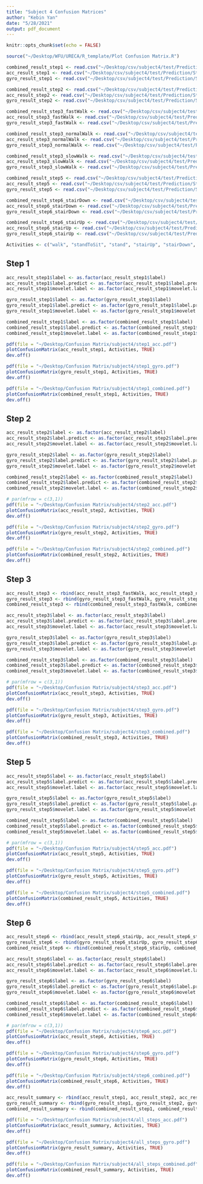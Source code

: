```yaml
---
title: "Subject 4 Confusion Matrices"
author: "Kebin Yan"
date: "5/28/2021"
output: pdf_document
---
```


```r
knitr::opts_chunk$set(echo = FALSE)
```

```r
source("~/Desktop/WFU/URECA/R_template/Plot Confusion Matrix.R")
```


```r
combined_result_step1 <- read.csv("~/Desktop/csv/subject4/test/Prediction/Step1/revised_combined_front_pred.csv")
acc_result_step1 <- read.csv("~/Desktop/csv/subject4/test/Prediction/Step1/revised_acc_front_pred.csv")
gyro_result_step1 <- read.csv("~/Desktop/csv/subject4/test/Prediction/Step1/revised_gyro_on_acc_front_pred.csv")

combined_result_step2 <- read.csv("~/Desktop/csv/subject4/test/Prediction/Step2/revised_combined_front_pred.csv")
acc_result_step2 <- read.csv("~/Desktop/csv/subject4/test/Prediction/Step2/revised_acc_front_pred.csv")
gyro_result_step2 <- read.csv("~/Desktop/csv/subject4/test/Prediction/Step2/revised_gyro_on_acc_front_pred.csv")

combined_result_step3_fastWalk <- read.csv("~/Desktop/csv/subject4/test/Prediction/Step3/fast_walk/revised_combined_front_pred_fast.csv")
acc_result_step3_fastWalk <- read.csv("~/Desktop/csv/subject4/test/Prediction/Step3/fast_walk/revised_acc_front_pred_fast.csv")
gyro_result_step3_fastWalk <- read.csv("~/Desktop/csv/subject4/test/Prediction/Step3/fast_walk/revised_gyro_on_acc_front_pred_fast.csv")

combined_result_step3_normalWalk <- read.csv("~/Desktop/csv/subject4/test/Prediction/Step3/normal_walk/revised_combined_front_pred_normal.csv")
acc_result_step3_normalWalk <- read.csv("~/Desktop/csv/subject4/test/Prediction/Step3/normal_walk/revised_acc_front_pred_normal.csv")
gyro_result_step3_normalWalk <- read.csv("~/Desktop/csv/subject4/test/Prediction/Step3/normal_walk/revised_gyro_on_acc_front_pred_normal.csv")

combined_result_step3_slowWalk <- read.csv("~/Desktop/csv/subject4/test/Prediction/Step3/slow_walk/revised_combined_front_pred_slow.csv")
acc_result_step3_slowWalk <- read.csv("~/Desktop/csv/subject4/test/Prediction/Step3/slow_walk/revised_acc_front_pred_slow.csv")
gyro_result_step3_slowWalk <- read.csv("~/Desktop/csv/subject4/test/Prediction/Step3/slow_walk/revised_gyro_on_acc_front_pred_slow.csv")

combined_result_step5 <- read.csv("~/Desktop/csv/subject4/test/Prediction/Step5/revised_combined_front_pred.csv")
acc_result_step5 <- read.csv("~/Desktop/csv/subject4/test/Prediction/Step5/revised_acc_front_pred.csv")
gyro_result_step5 <- read.csv("~/Desktop/csv/subject4/test/Prediction/Step5/revised_gyro_on_acc_front_pred.csv")

combined_result_step6_stairDown <- read.csv("~/Desktop/csv/subject4/test/Prediction/Step6/stairDown/revised_combined_front_pred.csv")
acc_result_step6_stairDown <- read.csv("~/Desktop/csv/subject4/test/Prediction/Step6/stairDown/revised_acc_front_pred.csv")
gyro_result_step6_stairDown <- read.csv("~/Desktop/csv/subject4/test/Prediction/Step6/stairDown/revised_gyro_on_acc_front_pred.csv")

combined_result_step6_stairUp <- read.csv("~/Desktop/csv/subject4/test/Prediction/Step6/stairUp/revised_combined_front_pred.csv")
acc_result_step6_stairUp <- read.csv("~/Desktop/csv/subject4/test/Prediction/Step6/stairUp/revised_acc_front_pred.csv")
gyro_result_step6_stairUp <- read.csv("~/Desktop/csv/subject4/test/Prediction/Step6/stairUp/revised_gyro_on_acc_front_pred.csv")
```

```r
Activities <- c("walk", "standToSit", "stand", "stairUp", "stairDown", "sitToStand", "sit", "revolving door")
```

## Step 1

```r
acc_result_step1$label <- as.factor(acc_result_step1$label)
acc_result_step1$label.predict <- as.factor(acc_result_step1$label.predict)
acc_result_step1$movelet.label <- as.factor(acc_result_step1$movelet.label)

gyro_result_step1$label <- as.factor(gyro_result_step1$label)
gyro_result_step1$label.predict <- as.factor(gyro_result_step1$label.predict)
gyro_result_step1$movelet.label <- as.factor(gyro_result_step1$movelet.label)

combined_result_step1$label <- as.factor(combined_result_step1$label)
combined_result_step1$label.predict <- as.factor(combined_result_step1$label.predict)
combined_result_step1$movelet.label <- as.factor(combined_result_step1$movelet.label)
```

```r
pdf(file = "~/Desktop/Confusion Matrix/subject4/step1_acc.pdf")
plotConfusionMatrix(acc_result_step1, Activities, TRUE)
dev.off()

pdf(file = "~/Desktop/Confusion Matrix/subject4/step1_gyro.pdf")
plotConfusionMatrix(gyro_result_step1, Activities, TRUE)
dev.off()

pdf(file = "~/Desktop/Confusion Matrix/subject4/step1_combined.pdf")
plotConfusionMatrix(combined_result_step1, Activities, TRUE)
dev.off()
```


## Step 2

```r
acc_result_step2$label <- as.factor(acc_result_step2$label)
acc_result_step2$label.predict <- as.factor(acc_result_step2$label.predict)
acc_result_step2$movelet.label <- as.factor(acc_result_step2$movelet.label)

gyro_result_step2$label <- as.factor(gyro_result_step2$label)
gyro_result_step2$label.predict <- as.factor(gyro_result_step2$label.predict)
gyro_result_step2$movelet.label <- as.factor(gyro_result_step2$movelet.label)

combined_result_step2$label <- as.factor(combined_result_step2$label)
combined_result_step2$label.predict <- as.factor(combined_result_step2$label.predict)
combined_result_step2$movelet.label <- as.factor(combined_result_step2$movelet.label)
```

```r
# par(mfrow = c(3,1))
pdf(file = "~/Desktop/Confusion Matrix/subject4/step2_acc.pdf")
plotConfusionMatrix(acc_result_step2, Activities, TRUE)
dev.off()

pdf(file = "~/Desktop/Confusion Matrix/subject4/step2_gyro.pdf")
plotConfusionMatrix(gyro_result_step2, Activities, TRUE)
dev.off()

pdf(file = "~/Desktop/Confusion Matrix/subject4/step2_combined.pdf")
plotConfusionMatrix(combined_result_step2, Activities, TRUE)
dev.off()
```


## Step 3

```r
acc_result_step3 <- rbind(acc_result_step3_fastWalk, acc_result_step3_normalWalk, acc_result_step3_slowWalk)
gyro_result_step3 <- rbind(gyro_result_step3_fastWalk, gyro_result_step3_normalWalk, gyro_result_step3_slowWalk)
combined_result_step3 <- rbind(combined_result_step3_fastWalk, combined_result_step3_normalWalk, combined_result_step3_slowWalk)
```

```r
acc_result_step3$label <- as.factor(acc_result_step3$label)
acc_result_step3$label.predict <- as.factor(acc_result_step3$label.predict)
acc_result_step3$movelet.label <- as.factor(acc_result_step3$movelet.label)

gyro_result_step3$label <- as.factor(gyro_result_step3$label)
gyro_result_step3$label.predict <- as.factor(gyro_result_step3$label.predict)
gyro_result_step3$movelet.label <- as.factor(gyro_result_step3$movelet.label)

combined_result_step3$label <- as.factor(combined_result_step3$label)
combined_result_step3$label.predict <- as.factor(combined_result_step3$label.predict)
combined_result_step3$movelet.label <- as.factor(combined_result_step3$movelet.label)
```

```r
# par(mfrow = c(3,1))
pdf(file = "~/Desktop/Confusion Matrix/subject4/step3_acc.pdf")
plotConfusionMatrix(acc_result_step3, Activities, TRUE)
dev.off()

pdf(file = "~/Desktop/Confusion Matrix/subject4/step3_gyro.pdf")
plotConfusionMatrix(gyro_result_step3, Activities, TRUE)
dev.off()

pdf(file = "~/Desktop/Confusion Matrix/subject4/step3_combined.pdf")
plotConfusionMatrix(combined_result_step3, Activities, TRUE)
dev.off()
```

## Step 5

```r
acc_result_step5$label <- as.factor(acc_result_step5$label)
acc_result_step5$label.predict <- as.factor(acc_result_step5$label.predict)
acc_result_step5$movelet.label <- as.factor(acc_result_step5$movelet.label)

gyro_result_step5$label <- as.factor(gyro_result_step5$label)
gyro_result_step5$label.predict <- as.factor(gyro_result_step5$label.predict)
gyro_result_step5$movelet.label <- as.factor(gyro_result_step5$movelet.label)

combined_result_step5$label <- as.factor(combined_result_step5$label)
combined_result_step5$label.predict <- as.factor(combined_result_step5$label.predict)
combined_result_step5$movelet.label <- as.factor(combined_result_step5$movelet.label)
```

```r
# par(mfrow = c(3,1))
pdf(file = "~/Desktop/Confusion Matrix/subject4/step5_acc.pdf")
plotConfusionMatrix(acc_result_step5, Activities, TRUE)
dev.off()

pdf(file = "~/Desktop/Confusion Matrix/subject4/step5_gyro.pdf")
plotConfusionMatrix(gyro_result_step5, Activities, TRUE)
dev.off()

pdf(file = "~/Desktop/Confusion Matrix/subject4/step5_combined.pdf")
plotConfusionMatrix(combined_result_step5, Activities, TRUE)
dev.off()
```

## Step 6

```r
acc_result_step6 <- rbind(acc_result_step6_stairUp, acc_result_step6_stairDown)
gyro_result_step6 <- rbind(gyro_result_step6_stairUp, gyro_result_step6_stairDown)
combined_result_step6 <- rbind(combined_result_step6_stairUp, combined_result_step6_stairDown)
```

```r
acc_result_step6$label <- as.factor(acc_result_step6$label)
acc_result_step6$label.predict <- as.factor(acc_result_step6$label.predict)
acc_result_step6$movelet.label <- as.factor(acc_result_step6$movelet.label)

gyro_result_step6$label <- as.factor(gyro_result_step6$label)
gyro_result_step6$label.predict <- as.factor(gyro_result_step6$label.predict)
gyro_result_step6$movelet.label <- as.factor(gyro_result_step6$movelet.label)

combined_result_step6$label <- as.factor(combined_result_step6$label)
combined_result_step6$label.predict <- as.factor(combined_result_step6$label.predict)
combined_result_step6$movelet.label <- as.factor(combined_result_step6$movelet.label)
```

```r
# par(mfrow = c(3,1))
pdf(file = "~/Desktop/Confusion Matrix/subject4/step6_acc.pdf")
plotConfusionMatrix(acc_result_step6, Activities, TRUE)
dev.off()

pdf(file = "~/Desktop/Confusion Matrix/subject4/step6_gyro.pdf")
plotConfusionMatrix(gyro_result_step6, Activities, TRUE)
dev.off()

pdf(file = "~/Desktop/Confusion Matrix/subject4/step6_combined.pdf")
plotConfusionMatrix(combined_result_step6, Activities, TRUE)
dev.off()
```

```r
acc_result_summary <- rbind(acc_result_step1, acc_result_step2, acc_result_step3, acc_result_step5, acc_result_step6)
gyro_result_summary <- rbind(gyro_result_step1, gyro_result_step2, gyro_result_step3, gyro_result_step5, gyro_result_step6)
combined_result_summary <- rbind(combined_result_step1, combined_result_step2, combined_result_step3, combined_result_step5, combined_result_step6)
```

```r
pdf(file = "~/Desktop/Confusion Matrix/subject4/all_steps_acc.pdf")
plotConfusionMatrix(acc_result_summary, Activities, TRUE)
dev.off()

pdf(file = "~/Desktop/Confusion Matrix/subject4/all_steps_gyro.pdf")
plotConfusionMatrix(gyro_result_summary, Activities, TRUE)
dev.off()

pdf(file = "~/Desktop/Confusion Matrix/subject4/all_steps_combined.pdf")
plotConfusionMatrix(combined_result_summary, Activities, TRUE)
dev.off()
```